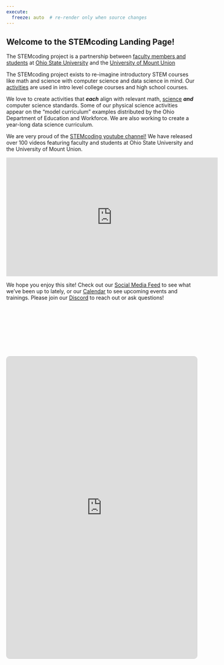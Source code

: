 ```yaml
---
execute:
  freeze: auto  # re-render only when source changes
---
```


## Welcome to the STEMcoding Landing Page!

The STEMcoding project is a partnership between [faculty members and students](people.qmd) at [Ohio State University](http://osu.edu) and the [University of Mount Union](http://mountunion.edu)

The STEMcoding project exists to re-imagine introductory STEM courses like math and science with computer science and data science in mind. Our [activities](activities.qmd) are used in intro level college courses and high school courses.

We love to create activities that <b>*each*</b> align with relevant math, [science](http://go.osu.edu/ngss) <b>*and*</b> computer science standards. Some of our physical science activities appear on the "model curriculum" examples distributed by the Ohio Department of Education and Workforce. We are also working to create a year-long data science curriculum.

We are very proud of the [STEMcoding youtube channel!](http://youtube.com/STEMcoding)  We have released over 100 videos featuring faculty and students at Ohio State University and the University of Mount Union.

<iframe style="display: block; margin-left: auto; margin-right: auto;"  width="560" height="315" src="https://www.youtube.com/embed/pqXiZLnXe2U?si=0nSckcTS2osfQXVF" title="YouTube video player" frameborder="0" allow="accelerometer; autoplay; clipboard-write; encrypted-media; gyroscope; picture-in-picture; web-share" referrerpolicy="strict-origin-when-cross-origin" allowfullscreen></iframe>

We hope you enjoy this site! Check out our [Social Media Feed](feed.qmd) to see what we've been up to lately, or our [Calendar](calendar.qmd) to see upcoming events and trainings. Please join our [Discord](https://discord.gg/bsWgqcqwCE) to reach out or ask questions!

<div class="margin-sidebar-content">
<br>
<br>
<br>
<br>
<br>
<br>
<br>


<iframe allowfullscreen sandbox="allow-top-navigation allow-scripts allow-popups allow-popups-to-escape-sandbox" src="https://mastofeed.com/apiv2/feed?userurl=https%3A%2F%2Fmastodon.social%2Fusers%2Fstemcoding&theme=light&size=100&header=false&replies=false&boosts=true" style="width: 100%; height: 800px; border: 1px solid #ccc; border-radius: 8px;"></iframe>
</div>

<script>
document.addEventListener('DOMContentLoaded', function() {
    // Find the margin sidebar
    const marginSidebar = document.getElementById('quarto-margin-sidebar');
    const socialFeedDiv = document.querySelector('.margin-sidebar-content');
    
    if (marginSidebar && socialFeedDiv) {
        // Move the social feed div to the margin sidebar
        marginSidebar.appendChild(socialFeedDiv);
        // Remove it from the main content
        socialFeedDiv.remove();
        marginSidebar.appendChild(socialFeedDiv);
    }
    
    // Remove "On this page" title
    const tocTitle = document.getElementById('toc-title');
    if (tocTitle) {
        tocTitle.remove();
    }
    
    // Remove the "Welcome to the STEMcoding Landing Page!" link from TOC
    const welcomeLink = document.getElementById('toc-welcome-to-the-stemcoding-landing-page');
    if (welcomeLink) {
        welcomeLink.parentElement.remove(); // Remove the entire <li> element
    }
    
    // Alternative: Remove the entire TOC nav if you want to completely clear it
    // const tocNav = document.getElementById('TOC');
    // if (tocNav) {
    //     tocNav.remove();
    // }
});
</script>
